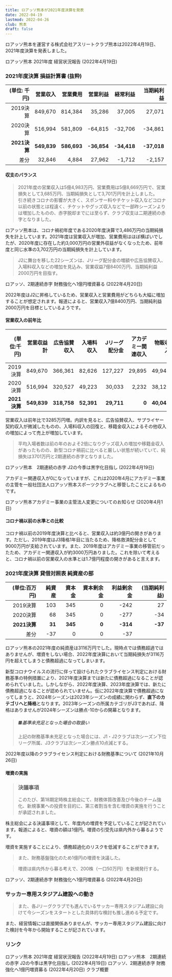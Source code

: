 ```yaml
---
title: ロアッソ熊本が2021年度決算を発表
date: 2022-04-19
lastmod: 2022-04-26
club: 熊本
draft: false
---
```


ロアッソ熊本を運営する株式会社アスリートクラブ熊本は2022年4月19日、2021年度決算を発表しました。

<PanelLink to="https://roasso-k.com/news/5472">
  ロアッソ熊本 2021年度 経営状況報告 (2022年4月19日)
</PanelLink>

### 2021年度決算 損益計算書 (抜粋)

|  (単位: 千円)  |     営業収入 |     営業費用 |      営業利益 |      経常利益 |   当期純利益 |
|------------:|------------:|------------:|------------:|------------:|------------:|
|   2019決算   |   849,670   |   814,384   |    35,286   |    37,005   |    27,071   |
|   2020決算   |   516,994   |   581,809   |   -64,815   |   -32,706   |   -34,861   |
| **2021決算** | **549,839** | **586,693** | **-36,854** | **-34,418** | **-37,018** |
|         差分 | <Diff>32,846</Diff> | <Diff>4,884</Diff> | <Diff>27,962</Diff> | <Diff>-1,712</Diff> | <Diff>-2,157</Diff> |

#### 収支のバランス

> 2021年度の営業収入は5億4,983万円、営業費用は5億8,669万円で、営業損失として3,685万円、当期純損失として3,701万円を計上しました。  
> 引き続きコロナの影響が大きく、スポンサー料やチケット収入などコロナ以前の状態とは程遠く、チケットやグッズ収入などで一部昨シーズンよりは増加したものの、赤字脱却までには至らず、クラブ収支は二期連続の赤字となりました。

ロアッソ熊本は、コロナ禍初年度である2020年度決算で3,486万円の当期純損失を計上しています。2021年度は営業収入が増加、営業費用はほぼ横ばいでしたが、2020年度に存在した約3,000万円の営業外収益がなくなったため、前年度と同じ水準の3,702万円の当期純損失を計上しています。

> J2に舞台を移した22シーズンは、Jリーグ配分金の増額や広告協賛収入、入場料収入などの増加を見込み、営業収益7億8400万円、当期純利益2000万円を目指す。

<PanelLink to="https://kumanichi.com/articles/629750">
  ロアッソ、2期連続赤字 財務強化へ1億円増資募る (2022年4月20日)
</PanelLink>

2022年度はJ2に昇格しているため、営業収入と営業費用がどちらも大幅に増加することが想定されます。報道によると、営業収入7億8400万円、当期純利益2000万円を目標としているようです。

#### 営業収入の前年比

| (単位:千円) | 営業収益計 | 広告協賛収入 | 入場料収入 | Jリーグ配分金 | アカデミー関連収入 | 物販収入 | その他収入 | サプライヤー契約収入 |
|----:|----:|----:|----:|----:|----:|----:|----:|----:|
| 2019決算 | 849,670 | 366,361 | 82,626 | 127,227 | 29,895 | 49,940 | 149,009 | 44,612 |
| 2020決算 | 516,994 | 320,527 | 49,223 | 30,033 | 2,232 | 38,129 | 52,335 | 24,515 |
| **2021決算** | **549,839** | **318,758** | **52,391** | **29,711** | **0** | **40,040** | **83,090** | **21,849** |

営業収入は前年比で3285万円増。内訳を見ると、広告協賛収入、サプライヤー契約収入が微減したものの、入場料収入の回復と、移籍金収入によるその他収入の増加によって売上が増加しています。

> 平均入場者数は前の年のおよそ2倍になりグッズ収入の増加や移籍金収入があったものの、新型コロナ禍前に比べると厳しい状態が続いていて、純損失は3701万円と2期連続の赤字となりました。

<PanelLink to="https://www.kab.co.jp/news/?NewsData=202204194463.php&path=video/202204194463.mp4&mode=1">
  ロアッソ熊本　2期連続の赤字 J2の今季は黒字化目指し (2022年4月19日)
</PanelLink>

アカデミー関連収入が0になっていますが、これは2020年4月にアカデミー事業の主管を一般社団法人ロアッソ熊本スポーツクラブへと移管したことによるものです。

<PanelLink to="https://roasso-k.com/news/4064">
  ロアッソ熊本アカデミー事業の主管法人変更についてのお知らせ (2020年4月1日)
</PanelLink>

#### コロナ禍以前の水準との比較

コロナ禍以前の2019年度決算と比べると、営業収入は約3億円の開きがあります。ただし、2019年度はJ3降格1年目に当たるため、降格救済配分金として9000万円が支給されています。また、2019年度はアカデミー事業の移管前だったため、アカデミー関連収入が約3000万円ありました。これを除いて考えると、コロナ禍以前の営業収入の水準とは1.7億円程度の開きがあると言えます。

<Ad />

### 2021年度決算 貸借対照表 純資産の部

| (単位:百万円) |   純資産 |   資本金 | 資本剰余金 | 利益剰余金 | (当期純利益) |
|------------:|--------:|--------:|---------:|----------:|------------:|
|   2019決算   |   103   |   345   |      0   |    -242   |       27   |
|   2020決算   |    68   |   345   |      0   |    -277   |      -34   |
| **2021決算** |  **31** | **345** |    **0** |  **-314** |    **-37** |
|         差分 | <Diff>-37</Diff> | 0 |   0   | <Diff>-37</Diff> |     |

ロアッソ熊本の2021年度の純資産は3116万円でした。現時点では債務超過ではありませんが、増資をしない場合、2022年度決算において当期純損失が3116万円を超えてしまうと債務超過になってしまいます。

新型コロナウイルスの流行に伴って設けられたクラブライセンス判定における財務基準の特例措置により、2021年度決算までは新たに債務超過になることが認められていました。しかしながら、2022年度決算、2023年度決算では、新たに債務超過になることが認められていません。仮に2022年度決算で債務超過になってしまうと、2024年シーズンは2023年シーズンの成績に関わらず、**直下のカテゴリへと降格**となります。2023年シーズンの所属カテゴリがJ3であれば、降格はありませんが2024年シーズンは勝点-10からの開幕となります。

> ##### ■基準未充足となった場合の取扱い
>
> 上記の財務基準未充足となった場合には、J1・J2クラブは次シーズン下位リーグ所属、J3クラブは次シーズン勝点10点減とする。

<PanelLink to="https://aboutj.jleague.jp/corporate/release/24748/">
  2022年度以降のクラブライセンス判定における財務基準について (2021年10月26日)
</PanelLink>

#### 増資の実施

> ### 決議事項
>
> このたび、第18期定時株主総会にて、財務体質改善及び今後のチーム強化、新規事業への投資を目的に、第三者割当を含む増資の実施を行うことが承認されました。

株主総会による決議事項として、年度内の増資を予定していることが記されています。報道によると、増資の額は1億円。増資の引受先は県内外から募るようです。

増資を実施することにより、債務超過化のリスクを低減することができます。

> また、財務基盤強化のため1億円の増資を決議した。

> 増資は県内外から募る考えで、200株（一口50万円）を新規発行する。

<PanelLink to="https://kumanichi.com/articles/629750">
  ロアッソ、2期連続赤字 財務強化へ1億円増資募る (2022年4月20日)
</PanelLink>

### サッカー専用スタジアム建設への動き

> また、各Jリーグクラブでも進んでいるサッカー専用スタジアム建設に向けて今シーズンをスタートとした具体的な検討も推し進める予定です。

また、経営情報には直接関係ありませんが、サッカー専用スタジアム建設に向けた検討を今年から開始することが記されています。

### リンク

<PanelLink to="https://roasso-k.com/news/5472">
  ロアッソ熊本 2021年度 経営状況報告 (2022年4月19日)
</PanelLink>

<PanelLink to="https://www.kab.co.jp/news/?NewsData=202204194463.php&path=video/202204194463.mp4&mode=1">
  ロアッソ熊本　2期連続の赤字 J2の今季は黒字化目指し (2022年4月19日)
</PanelLink>

<PanelLink to="https://kumanichi.com/articles/629750">
  ロアッソ、2期連続赤字 財務強化へ1億円増資募る (2022年4月20日)
</PanelLink>

<PanelLink to="https://roasso-k.com/top_team/club_outline">
  クラブ概要
</PanelLink>
